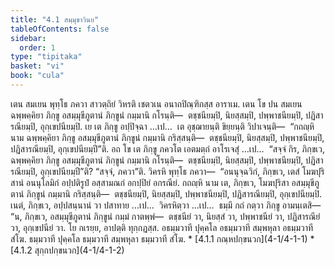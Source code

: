 ```yaml
---
title: "4.1 สมฺมุขาวินย"
tableOfContents: false
sidebar:
  order: 1
type: "tipitaka"
basket: "vi"
book: "cula"
---
```



<DynamicBreadcrumb />

<Division number="185" book="cula">

<Paragraph number="785" book="cula">
เตน สมเยน พุทฺโธ ภควา สาวตฺถิยํ วิหรติ เชตวเน อนาถปิณฺฑิกสฺส อาราเม. เตน โข ปน สมเยน ฉพฺพคฺคิยา ภิกฺขู อสมฺมุขีภูตานํ ภิกฺขูนํ กมฺมานิ กโรนฺติ—  ตชฺชนียมฺปิ, นิยสฺสมฺปิ, ปพฺพาชนียมฺปิ, ปฏิสารณียมฺปิ, อุกฺเขปนียมฺปิ. เย เต ภิกฺขู อปฺปิจฺฉา …เป…  เต อุชฺฌายนฺติ ขิยฺยนฺติ วิปาเจนฺติ—  “กถญฺหิ นาม ฉพฺพคฺคิยา ภิกฺขู อสมฺมุขีภูตานํ ภิกฺขูนํ กมฺมานิ กริสฺสนฺติ—  ตชฺชนียมฺปิ, นิยสฺสมฺปิ, ปพฺพาชนียมฺปิ, ปฏิสารณียมฺปิ, อุกฺเขปนียมฺปี”ติ. อถ โข เต ภิกฺขู ภควโต เอตมตฺถํ อาโรเจสุํ …เป…  “สจฺจํ กิร, ภิกฺขเว, ฉพฺพคฺคิยา ภิกฺขู อสมฺมุขีภูตานํ ภิกฺขูนํ กมฺมานิ กโรนฺติ—  ตชฺชนียมฺปิ, นิยสฺสมฺปิ, ปพฺพาชนียมฺปิ, ปฏิสารณียมฺปิ, อุกฺเขปนียมฺปี”ติ? “สจฺจํ, ภควา”ติ. วิครหิ พุทฺโธ ภควา—  “อนนุจฺฉวิกํ, ภิกฺขเว, เตสํ โมฆปุริสานํ อนนุโลมิกํ อปฺปติรูปํ อสฺสามณกํ อกปฺปิยํ อกรณียํ. กถญฺหิ นาม เต, ภิกฺขเว, โมฆปุริสา อสมฺมุขีภูตานํ ภิกฺขูนํ กมฺมานิ กริสฺสนฺติ—  ตชฺชนียมฺปิ, นิยสฺสมฺปิ, ปพฺพาชนียมฺปิ, ปฏิสารณียมฺปิ, อุกฺเขปนียมฺปิ. เนตํ, ภิกฺขเว, อปฺปสนฺนานํ วา ปสาทาย …เป…  วิครหิตฺวา …เป…  ธมฺมึ กถํ กตฺวา ภิกฺขู อามนฺเตสิ—  “น, ภิกฺขเว, อสมฺมุขีภูตานํ ภิกฺขูนํ กมฺมํ กาตพฺพํ—  ตชฺชนียํ วา, นิยสฺสํ วา, ปพฺพาชนียํ วา, ปฏิสารณียํ วา, อุกฺเขปนียํ วา. โย กเรยฺย, อาปตฺติ ทุกฺกฏสฺส.


</Paragraph>

</Division>
<Division number="186" book="cula">

<Paragraph number="786" book="cula">
อธมฺมวาที ปุคฺคโล อธมฺมวาที สมฺพหุลา อธมฺมวาที สํโฆ. ธมฺมวาที ปุคฺคโล ธมฺมวาที สมฺพหุลา ธมฺมวาที สํโฆ.

</Paragraph>
</Division>

<TableOfContents book="cula" section="4.1">
* [4.1.1 กณฺหปกฺขนวก](4-1/4-1-1)
* [4.1.2 สุกฺกปกฺขนวก](4-1/4-1-2)
</TableOfContents>